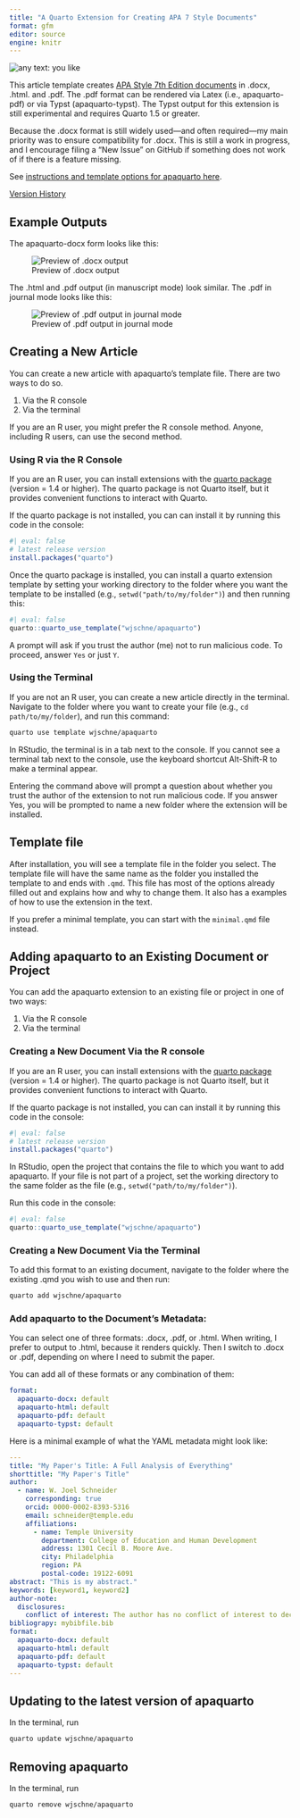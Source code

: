 ```yaml
---
title: "A Quarto Extension for Creating APA 7 Style Documents"
format: gfm
editor: source
engine: knitr
---
```

<img loading="lazy" alt="any text: you like" src="https://img.shields.io/badge/lifecycle-experimental-orange">

This article template creates [APA Style 7th Edition documents](https://apastyle.apa.org/) in .docx, .html. and .pdf. The .pdf format can be rendered via Latex (i.e., apaquarto-pdf) or via Typst (apaquarto-typst). The Typst output for this extension is still experimental and requires Quarto 1.5 or greater.

Because the .docx format is still widely used---and often required---my main priority was to ensure compatibility for .docx. This is still a work in progress, and I encourage filing a "New Issue" on GitHub if something does not work of if there is a feature missing.



See [instructions and template options for apaquarto here](https://wjschne.github.io/apaquarto/).

[Version History](https://wjschne.github.io/apaquarto/changelog.html)

## Example Outputs

The apaquarto-docx form looks like this:

![Preview of .docx output](img/docx.png)

The .html and .pdf output (in manuscript mode) look similar. The .pdf in journal mode looks like this:

![Preview of .pdf output in journal mode](img/journalmode.png)


## Creating a New Article

You can create a new article with apaquarto's template file. There are two ways to do so. 

1. Via the R console
2. Via the terminal

If you are an R user, you might prefer the R console method. Anyone, including R users, can use the second method.



### Using R via the R Console

If you are an R user, you can install extensions with the [quarto package](https://quarto-dev.github.io/quarto-r/) (version = 1.4 or higher). The quarto package is not Quarto itself, but it provides convenient functions to  interact with Quarto.

If the quarto package is not installed, you can can install it by running this code in the console:

```r
#| eval: false
# latest release version 
install.packages("quarto")
```

Once the quarto package is installed, you can install a quarto extension template by setting your working directory to the folder where you want the template to be installed (e.g., `setwd("path/to/my/folder")`) and then running this:

```r
#| eval: false
quarto::quarto_use_template("wjschne/apaquarto")
```

A prompt will ask if you trust the author (me) not to run malicious code. To proceed, answer `Yes` or just `Y`.



### Using the Terminal

If you are not an R user, you can create a new article directly in the terminal. Navigate to the folder where you want to create your file (e.g., `cd path/to/my/folder`), and run this command:

``` bash
quarto use template wjschne/apaquarto
```

In RStudio, the terminal is in a tab next to the console. If you cannot see a terminal tab next to the console, use the keyboard shortcut Alt-Shift-R to make a terminal appear.

Entering the command above will prompt a question about whether you trust the author of the extension to not run malicious code. If you answer Yes, you will be prompted to name a new folder where the extension will be installed. 

## Template file

After installation, you will see a template file in the folder you select. The template file will have the same name as the folder you installed the template to and ends with `.qmd`. This file has most of the options already filled out and explains how and why to change them. It also has a examples of how to use the extension in the text.

If you prefer a minimal template, you can start with the `minimal.qmd` file instead.

## Adding apaquarto to an Existing Document or Project

You can add the apaquarto extension to an existing file or project in one of two ways:

1. Via the R console
2. Via the terminal

### Creating a New Document Via the R console

If you are an R user, you can install extensions with the [quarto package](https://quarto-dev.github.io/quarto-r/) (version = 1.4 or higher). The quarto package is not Quarto itself, but it provides convenient functions to  interact with Quarto.

If the quarto package is not installed, you can can install it by running this code in the console:

```r
#| eval: false
# latest release version 
install.packages("quarto")
```

In RStudio, open the project that contains the file to which you want to add apaquarto. If your file is not part of a project, set the working directory to the same folder as the file (e.g., `setwd("path/to/my/folder")`). 

Run this code in the console:

```r
#| eval: false
quarto::quarto_use_template("wjschne/apaquarto")
```

### Creating a New Document Via the Terminal

To add this format to an existing document, navigate to the folder where the existing .qmd you wish to use and then run:

``` bash
quarto add wjschne/apaquarto
```

### Add apaquarto to the Document's Metadata:

You can select one of three formats: .docx, .pdf, or .html. When writing, I prefer to output to .html, because it renders quickly. Then I switch to .docx or .pdf, depending on where I need to submit the paper.

You can add all of these formats or any combination of them:

``` yaml
format:
  apaquarto-docx: default
  apaquarto-html: default
  apaquarto-pdf: default
  apaquarto-typst: default
```


Here is a minimal example of what the YAML metadata might look like:

``` yaml         
---
title: "My Paper's Title: A Full Analysis of Everything"
shorttitle: "My Paper's Title"
author:
  - name: W. Joel Schneider
    corresponding: true
    orcid: 0000-0002-8393-5316
    email: schneider@temple.edu
    affiliations:
      - name: Temple University
        department: College of Education and Human Development
        address: 1301 Cecil B. Moore Ave.
        city: Philadelphia
        region: PA
        postal-code: 19122-6091
abstract: "This is my abstract."
keywords: [keyword1, keyword2]
author-note:
  disclosures:
    conflict of interest: The author has no conflict of interest to declare.
bibliograpy: mybibfile.bib     
format:
  apaquarto-docx: default
  apaquarto-html: default
  apaquarto-pdf: default
  apaquarto-typst: default
---
```







## Updating to the latest version of apaquarto

In the terminal, run

``` bash
quarto update wjschne/apaquarto
```


## Removing apaquarto

In the terminal, run

``` bash
quarto remove wjschne/apaquarto
```


